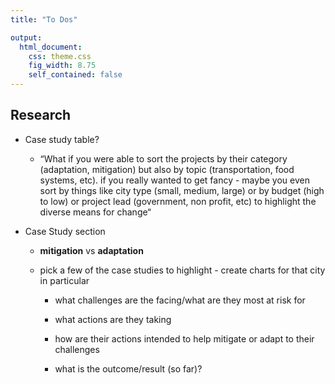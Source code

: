 ```yaml
---
title: "To Dos"

output:
  html_document:
    css: theme.css
    fig_width: 8.75
    self_contained: false
---
```



## Research

-   Case study table?

    -   “What if you were able to sort the projects by their category (adaptation, mitigation) but also by topic (transportation, food systems, etc). if you really wanted to get fancy - maybe you even sort by things like city type (small, medium, large) or by budget (high to low) or project lead (government, non profit, etc) to highlight the diverse means for change“



-   Case Study section

    -   **mitigation** vs **adaptation**

    -   pick a few of the case studies to highlight - create charts for that city in particular

        -   what challenges are the facing/what are they most at risk for

        -   what actions are they taking

        -   how are their actions intended to help mitigate or adapt to their challenges

        -   what is the outcome/result (so far)?
